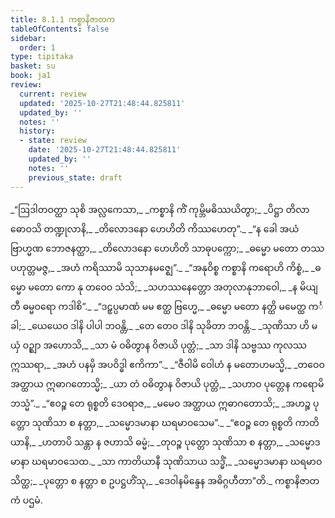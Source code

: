 ```yaml
---
title: 8.1.1 ကစ္စာနိဇာတက
tableOfContents: false
sidebar:
  order: 1
type: tipitaka
basket: su
book: ja1
review:
  current: review
  updated: '2025-10-27T21:48:44.825811'
  updated_by: ''
  notes: ''
  history:
  - state: review
    date: '2025-10-27T21:48:44.825811'
    updated_by: ''
    notes: ''
    previous_state: draft
---
```



<ReviewStatus review={frontmatter.review} showDetails={true} />

<HypothesisAnnotation frontmatter={frontmatter} />

<DynamicBreadcrumb />

<Division number="1" book="ja1" e="ch" v="22" p="175">

<Paragraph number="1673" type="verses" book="ja1">
_“ဩဒါတဝတ္ထာ သုစိ အလ္လကေသာ,_  
_ကစ္စာနိ ကိံ ကုမ္ဘိမဓိဿယိတွာ;_  
_ပိဋ္ဌာ တိလာ ဓောဝသိ တဏ္ဍုလာနိ,_  
_တိလောဒနော ဟေဟိတိ ကိဿဟေတု”._  

</Paragraph>

</Division>
<Division number="2" book="ja1" e="ch" v="22" p="175">

<Paragraph number="1674" type="verses" book="ja1">
_“န ခေါ အယံ ဗြာဟ္မဏ ဘောဇနတ္ထာ,_  
_တိလောဒနော ဟေဟိတိ သာဓုပက္ကော;_  
_ဓမ္မော မတော တဿ ပဟုတ္တမဇ္ဇ,_  
_အဟံ ကရိဿာမိ သုသာနမဇ္ဈေ”._  

</Paragraph>

</Division>
<Division number="3" book="ja1" e="ch" v="22" p="187">

<Paragraph number="1675" type="verses" book="ja1">
_“အနုဝိစ္စ ကစ္စာနိ ကရောဟိ ကိစ္စံ,_  
_ဓမ္မော မတော ကော နု တဝေဝ သံသိ;_  
_သဟဿနေတ္တော အတုလာနုဘာဝေါ,_  
_န မိယျတီ ဓမ္မဝရော ကဒါစိ”._  

</Paragraph>

</Division>
<Division number="4" book="ja1" e="ch" v="22" p="175">

<Paragraph number="1676" type="verses" book="ja1">
_“ဒဠှပ္ပမာဏံ မမ ဧတ္ထ ဗြဟ္မေ,_  
_ဓမ္မော မတော နတ္ထိ မမေတ္ထ ကင်္ခါ;_  
_ယေယေဝ ဒါနိ ပါပါ ဘဝန္တိ,_  
_တေ တေဝ ဒါနိ သုခိတာ ဘဝန္တိ._  

</Paragraph>

</Division>
<Division number="5" book="ja1" e="ch" v="22" p="175">

<Paragraph number="1677" type="verses" book="ja1">
_သုဏိသာ ဟိ မယှံ ဝဉ္ဈာ အဟောသိ,_  
_သာ မံ ဝဓိတွာန ဝိဇာယိ ပုတ္တံ;_  
_သာ ဒါနိ သဗ္ဗဿ ကုလဿ ဣဿရာ,_  
_အဟံ ပနမှိ အပဝိဒ္ဓါ ဧကိကာ”._  

</Paragraph>

</Division>
<Division number="6" book="ja1" e="ch" v="22" p="176">

<Paragraph number="1678" type="verses" book="ja1">
_“ဇီဝါမိ ဝေါဟံ န မတောဟမသ္မိ,_  
_တဝေဝ အတ္ထာယ ဣဓာဂတောသ္မိ;_  
_ယာ တံ ဝဓိတွာန ဝိဇာယိ ပုတ္တံ,_  
_သဟာဝ ပုတ္တေန ကရောမိ ဘသ္မံ”._  

</Paragraph>

</Division>
<Division number="7" book="ja1" e="ch" v="22" p="176">

<Paragraph number="1679" type="verses" book="ja1">
_“ဧဝဉ္စ တေ ရုစ္စတိ ဒေဝရာဇ,_  
_မမေဝ အတ္ထာယ ဣဓာဂတောသိ;_  
_အဟဉ္စ ပုတ္တော သုဏိသာ စ နတ္တာ,_  
_သမ္မောဒမာနာ ဃရမာဝသေမ”._  

</Paragraph>

</Division>
<Division number="8" book="ja1" e="ch" v="22" p="176">

<Paragraph number="1680" type="verses" book="ja1">
_“ဧဝဉ္စ တေ ရုစ္စတိ ကာတိယာနိ,_  
_ဟတာပိ သန္တာ န ဇဟာသိ ဓမ္မံ;_  
_တုဝဉ္စ ပုတ္တော သုဏိသာ စ နတ္တာ,_  
_သမ္မောဒမာနာ ဃရမာဝသေထ._  

</Paragraph>

</Division>
<Division number="9" book="ja1" e="ch" v="22" p="176">

<Paragraph number="1681" type="verses" book="ja1">
_သာ ကာတိယာနီ သုဏိသာယ သဒ္ဓိံ,_  
_သမ္မောဒမာနာ ဃရမာဝသိတ္ထ;_  
_ပုတ္တော စ နတ္တာ စ ဥပဋ္ဌဟိံသု,_  
_ဒေဝါနမိန္ဒေန အဓိဂ္ဂဟီတာ”တိ._  


</Paragraph>
</Division>

<Paragraph number="1682" type="center" book="ja1">
ကစ္စာနိဇာတကံ ပဌမံ.
</Paragraph>